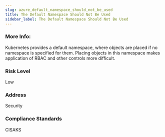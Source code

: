 ```yaml
---
slug: azure_default_namespace_should_not_be_used
title: The Default Namespace Should Not Be Used
sidebar_label: The Default Namespace Should Not Be Used
---
```


### More Info:

Kubernetes provides a default namespace, where objects are placed if no namespace is specified for them. Placing objects in this namespace makes application of RBAC and other controls more difficult.

### Risk Level

Low

### Address

Security

### Compliance Standards

CISAKS

